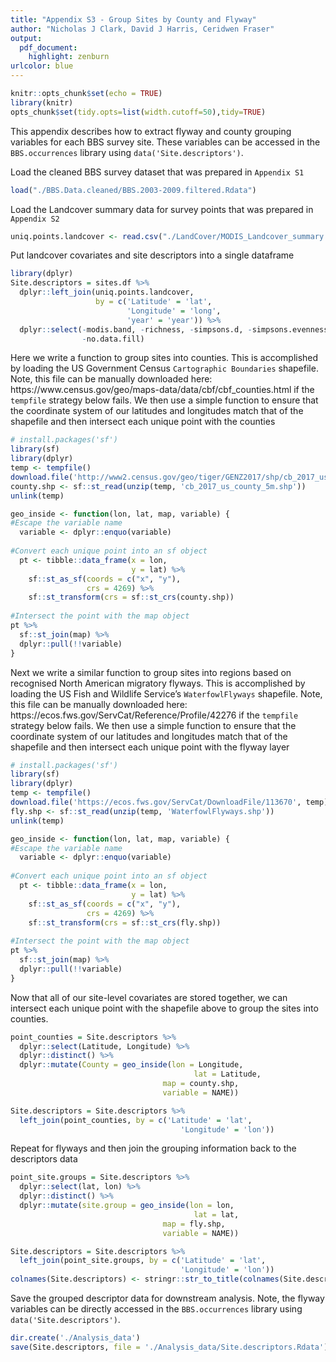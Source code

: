 ```yaml
---
title: "Appendix S3 - Group Sites by County and Flyway"
author: "Nicholas J Clark, David J Harris, Ceridwen Fraser"
output:
  pdf_document:
    highlight: zenburn
urlcolor: blue
---
```

```r
knitr::opts_chunk$set(echo = TRUE)
library(knitr)
opts_chunk$set(tidy.opts=list(width.cutoff=50),tidy=TRUE)
```

This appendix describes how to extract flyway and county grouping variables for each BBS survey site. These variables can be accessed in the `BBS.occurrences` library using `data('Site.descriptors')`.  
  
Load the cleaned BBS survey dataset that was prepared in `Appendix S1`
```r
load("./BBS.Data.cleaned/BBS.2003-2009.filtered.Rdata")
```

Load the Landcover summary data for survey points that was prepared in `Appendix S2`
```r
uniq.points.landcover <- read.csv("./LandCover/MODIS_Landcover_summary.csv")
```

Put landcover covariates and site descriptors into a single dataframe
```r
library(dplyr)
Site.descriptors = sites.df %>%
  dplyr::left_join(uniq.points.landcover, 
                   by = c('Latitude' = 'lat',
                          'Longitude' = 'long',
                          'year' = 'year')) %>%
  dplyr::select(-modis.band, -richness, -simpsons.d, -simpsons.evenness,
                -no.data.fill)
```

Here we write a function to group sites into counties. This is accomplished by loading the US Government Census `Cartographic Boundaries` shapefile. Note, this file can be manually downloaded here: https://www.census.gov/geo/maps-data/data/cbf/cbf_counties.html if the `tempfile` strategy below fails. We then use a simple function to ensure that the coordinate system of our latitudes and longitudes match that of the shapefile and then intersect each unique point with the counties
```r
# install.packages('sf')
library(sf)
library(dplyr)
temp <- tempfile()
download.file('http://www2.census.gov/geo/tiger/GENZ2017/shp/cb_2017_us_county_5m.zip', temp)
county.shp <- sf::st_read(unzip(temp, 'cb_2017_us_county_5m.shp'))
unlink(temp)

geo_inside <- function(lon, lat, map, variable) {
#Escape the variable name
  variable <- dplyr::enquo(variable)
  
#Convert each unique point into an sf object
  pt <- tibble::data_frame(x = lon,
                           y = lat) %>%
    sf::st_as_sf(coords = c("x", "y"), 
                 crs = 4269) %>%
    sf::st_transform(crs = sf::st_crs(county.shp))
  
#Intersect the point with the map object
pt %>% 
  sf::st_join(map) %>% 
  dplyr::pull(!!variable)
}
```

\pagebreak

Next we write a similar function to group sites into regions based on recognised North American migratory flyways. This is accomplished by loading the US Fish and Wildlife Service's `WaterfowlFlyways` shapefile. Note, this file can be manually downloaded here: https://ecos.fws.gov/ServCat/Reference/Profile/42276 if the `tempfile` strategy below fails. We then use a simple function to ensure that the coordinate system of our latitudes and longitudes match that of the shapefile and then intersect each unique point with the flyway layer
```r
# install.packages('sf')
library(sf)
library(dplyr)
temp <- tempfile()
download.file('https://ecos.fws.gov/ServCat/DownloadFile/113670', temp)
fly.shp <- sf::st_read(unzip(temp, 'WaterfowlFlyways.shp'))
unlink(temp)

geo_inside <- function(lon, lat, map, variable) {
#Escape the variable name
  variable <- dplyr::enquo(variable)
  
#Convert each unique point into an sf object
  pt <- tibble::data_frame(x = lon,
                           y = lat) %>%
    sf::st_as_sf(coords = c("x", "y"), 
                 crs = 4269) %>%
    sf::st_transform(crs = sf::st_crs(fly.shp))
  
#Intersect the point with the map object
pt %>% 
  sf::st_join(map) %>% 
  dplyr::pull(!!variable)
}
```

Now that all of our site-level covariates are stored together, we can intersect each unique point with the shapefile above to group the sites into counties.
```r
point_counties = Site.descriptors %>%
  dplyr::select(Latitude, Longitude) %>%
  dplyr::distinct() %>%
  dplyr::mutate(County = geo_inside(lon = Longitude, 
                                         lat = Latitude,
                                  map = county.shp,
                                  variable = NAME))

Site.descriptors = Site.descriptors %>%
  left_join(point_counties, by = c('Latitude' = 'lat',
                                      'Longitude' = 'lon'))
```

Repeat for flyways and then join the grouping information back to the descriptors data
```r
point_site.groups = Site.descriptors %>%
  dplyr::select(lat, lon) %>%
  dplyr::distinct() %>%
  dplyr::mutate(site.group = geo_inside(lon = lon, 
                                         lat = lat,
                                  map = fly.shp,
                                  variable = NAME))

Site.descriptors = Site.descriptors %>%
  left_join(point_site.groups, by = c('Latitude' = 'lat',
                                      'Longitude' = 'lon'))
colnames(Site.descriptors) <- stringr::str_to_title(colnames(Site.descriptors))
```

Save the grouped descriptor data for downstream analysis. Note, the flyway variables can be directly accessed in the `BBS.occurrences` library using `data('Site.descriptors')`.
```r
dir.create('./Analysis_data')
save(Site.descriptors, file = './Analysis_data/Site.descriptors.Rdata')
```
